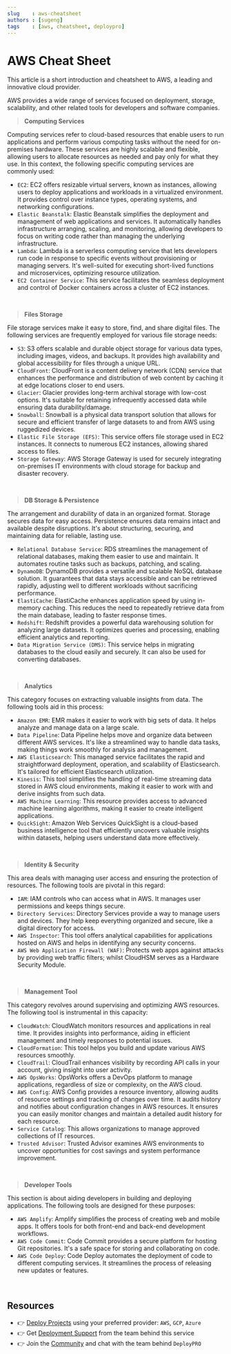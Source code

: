 ```yaml
---
slug    : aws-cheatsheet
authors : [sugeng]
tags    : [aws, cheatsheet, deploypro]
---
```

# AWS Cheat Sheet 

This article is a short introduction and cheatsheet to AWS, a leading and innovative cloud provider. 

AWS provides a wide range of services focused on deployment, storage, scalability, and other related tools for developers and software companies. 

<!--truncate-->


> **Computing Services** 

Computing services refer to cloud-based resources that enable users to run applications and perform various computing tasks without the need for on-premises hardware. 
These services are highly scalable and flexible, allowing users to allocate resources as needed and pay only for what they use. In this context, the following specific computing services are commonly used:

- `EC2`: EC2 offers resizable virtual servers, known as instances, allowing users to deploy applications and workloads in a virtualized environment. It provides control over instance types, operating systems, and networking configurations.
- `Elastic Beanstalk`: Elastic Beanstalk simplifies the deployment and management of web applications and services. It automatically handles infrastructure arranging, scaling, and monitoring, allowing developers to focus on writing code rather than managing the underlying infrastructure.
- `Lambda`: Lambda is a serverless computing service that lets developers run code in response to specific events without provisioning or managing servers. It's well-suited for executing short-lived functions and microservices, optimizing resource utilization.
- `EC2 Container Service`: This service facilitates the seamless deployment and control of Docker containers across a cluster of EC2 instances.

<br />

> **Files Storage**

File storage services make it easy to store, find, and share digital files. The following services are frequently employed for various file storage needs:

- `S3`: S3 offers scalable and durable object storage for various data types, including images, videos, and backups. It provides high availability and global accessibility for files through a unique URL.
- `CloudFront`: CloudFront is a content delivery network (CDN) service that enhances the performance and distribution of web content by caching it at edge locations closer to end users.
- `Glacier`: Glacier provides long-term archival storage with low-cost options. It's suitable for retaining infrequently accessed data while ensuring data durability/damage.
- `Snowball`: Snowball is a physical data transport solution that allows for secure and efficient transfer of large datasets to and from AWS using ruggedized devices.
- `Elastic File Storage (EFS)`: This service offers file storage used in EC2 instances. It connects to numerous EC2 instances, allowing shared access to files.
- `Storage Gateway`: AWS Storage Gateway is used for securely integrating on-premises IT environments with cloud storage for backup and disaster recovery.

<br />

> **DB Storage & Persistence**

The arrangement and durability of data in an organized format. 
Storage secures data for easy access. Persistence ensures data remains intact and available despite disruptions. It's about structuring, securing, and maintaining data for reliable, lasting use.

- `Relational Database Service`: RDS streamlines the management of relational databases, making them easier to use and maintain. It automates routine tasks such as backups, patching, and scaling.
- `DynamoDB`: DynamoDB provides a versatile and scalable NoSQL database solution. It guarantees that data stays accessible and can be retrieved rapidly, adjusting well to different workloads without sacrificing performance.
- `ElastiCache`: ElastiCache enhances application speed by using in-memory caching. This reduces the need to repeatedly retrieve data from the main database, leading to faster response times.
- `Redshift`: Redshift provides a powerful data warehousing solution for analyzing large datasets. It optimizes queries and processing, enabling efficient analytics and reporting.
- `Data Migration Service (DMS)`: This service helps in migrating databases to the cloud easily and securely. It can also be used for converting databases.

<br />

> **Analytics**

This category focuses on extracting valuable insights from data. The following tools aid in this process:

- `Amazon EMR`: EMR makes it easier to work with big sets of data. It helps analyze and manage data on a large scale.
- `Data Pipeline`: Data Pipeline helps move and organize data between different AWS services. It's like a streamlined way to handle data tasks, making things work smoothly for analysis and management.
- `AWS Elasticsearch`: This managed service facilitates the rapid and straightforward deployment, operation, and scalability of Elasticsearch. It's tailored for efficient Elasticsearch utilization.
- `Kinesis`: This tool simplifies the handling of real-time streaming data stored in AWS cloud environments, making it easier to work with and derive insights from such data.
- `AWS Machine Learning`: This resource provides access to advanced machine learning algorithms, making it easier to create intelligent applications.
- `QuickSight`: Amazon Web Services QuickSight is a cloud-based business intelligence tool that efficiently uncovers valuable insights within datasets, helping users understand data more effectively.

<br />

> **Identity & Security**

This area deals with managing user access and ensuring the protection of resources. The following tools are pivotal in this regard:

- `IAM`: IAM controls who can access what in AWS. It manages user permissions and keeps things secure.
- `Directory Services`: Directory Services provide a way to manage users and devices. They help keep everything organized and secure, like a digital directory for access.
- `AWS Inspector`: This tool offers analytical capabilities for applications hosted on AWS and helps in identifying any security concerns.
- `AWS Web Application Firewall (WAF)`: Protects web apps against attacks by providing web traffic filters; whilst CloudHSM serves as a Hardware Security Module.

<br />

> **Management Tool**

This category revolves around supervising and optimizing AWS resources. The following tool is instrumental in this capacity:

- `CloudWatch`: CloudWatch monitors resources and applications in real time. It provides insights into performance, aiding in efficient management and timely responses to potential issues.
- `CloudFormation`: This tool helps you build and update various AWS resources smoothly.
- `CloudTrail`: CloudTrail enhances visibility by recording API calls in your account, giving insight into user activity.
- `AWS OpsWorks`: OpsWorks offers a DevOps platform to manage applications, regardless of size or complexity, on the AWS cloud.
- `AWS Config`: AWS Config provides a resource inventory, allowing audits of resource settings and tracking of changes over time. It audits history and notifies about configuration changes in AWS resources. It ensures you can easily monitor changes and maintain a detailed audit history for each resource.
- `Service Catalog`: This allows organizations to manage approved collections of IT resources.
- `Trusted Advisor`: Trusted Advisor examines AWS environments to uncover opportunities for cost savings and system performance improvement.

<br />

> **Developer Tools**

This section is about aiding developers in building and deploying applications. The following tools are designed for these purposes:

- `AWS Amplify`: Amplify simplifies the process of creating web and mobile apps. It offers tools for both front-end and back-end development workflows.
- `AWS Code Commit`: Code Commit provides a secure platform for hosting Git repositories. It's a safe space for storing and collaborating on code.
- `AWS Code Deploy`: Code Deploy automates the deployment of code to different computing services. It streamlines the process of releasing new updates or features.

<br />

## Resources

- 👉 [Deploy Projects](https://deploypro.dev/) using your preferred provider: `AWS`, `GCP`, `Azure`
- 👉 Get [Deployment Support](https://deploypro.dev/support/) from the team behind this service
- 👉 Join the [Community](https://discord.gg/qQhjQZhnur) and chat with the team behind `DeployPRO`
